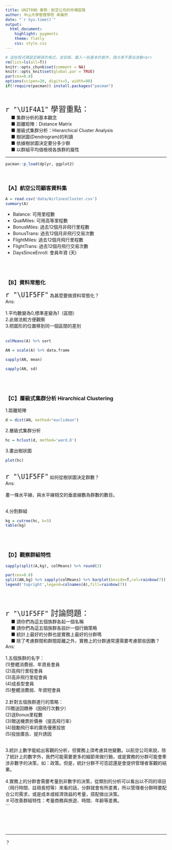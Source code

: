 ```yaml
---
title: UNIT09D 案例：航空公司的市場區隔
author: 中山大學管理學院 卓雍然
date: "`r Sys.time()`"
output: 
  html_document:
    highlight: pygments
    theme: flatly
    css: style.css
---
```


```r
# 這些程式碼設定網頁的格式，並安裝、載入一些基本的套件，請大家不要去改動<br>
rm(list=ls(all=T))
knitr::opts_chunk$set(comment = NA)
knitr::opts_knit$set(global.par = TRUE)
par(cex=0.8)
options(scipen=20, digits=5, width=80)
if(!require(pacman)) install.packages("pacman")
```
<br>

<p class="wwl">
<span style="font-size:24px">`r "\U1F4A1"` 學習重點：</span><br>
&emsp; ■ 集群分析的基本觀念<br>
&emsp; ■ 距離矩陣：Distance Matrix<br>
&emsp; ■ 層級式集群分析：Hierarchical Cluster Analysis<br>
&emsp; ■ 樹狀圖(Dendrogram)的判讀<br>
&emsp; ■ 依據樹狀圖決定要分多少群<br>
&emsp; ■ 以群組平均值檢視各族群的屬性<br>
</p class="wwl">

<hr>

```r
pacman::p_load(dplyr, ggplot2)
```
<br>

### 【A】航空公司顧客資料集

```r
A = read.csv('data/AirlinesCluster.csv')
summary(A)
```

+ Balance: 可用里程數
+ QualMiles: 可用高等里程數
+ BonusMiles: 過去12個月非飛行里程數
+ BonusTrans: 過去12個月非飛行交易次數
+ FlightMiles: 過去12個月飛行里程數
+ FlightTrans: 過去12個月飛行交易次數
+ DaysSinceEnroll: 會員年資 (天)


<br><br>

### 【B】資料常態化

<span style="font-size:24px">`r "\U1F5FF"`</span>
為甚麼要做資料常態化？<br>
Ans:<br><br>
1.平均數變為0,標準差變為1（區間）<br>
2.此做法較方便觀察<br>
3.把圖形的位置移到同一個區間的差別<br><br>


```r
colMeans(A) %>% sort
```

```r
AN = scale(A) %>% data.frame
```

```r
sapply(AN, mean)
```

```r
sapply(AN, sd)
```

<br><br>

### 【C】層級式集群分析 Hirarchical Clustering  

1.距離矩陣
```r
d = dist(AN, method="euclidean")
```

2.層級式集群分析
```r
hc = hclust(d, method='ward.D')
```

3.畫出樹狀圖
```r
plot(hc)
```
<br>
<span style="font-size:24px">`r "\U1F5FF"`</span>
如何從樹狀圖決定群數？<br>
Ans:<br><br>
畫一條水平線，與水平線相交的垂直線數為群數的數目。<br><br>



4.分割群組 
```r
kg = cutree(hc, k=5)
table(kg)
```

<br><br>

### 【D】觀察群組特性

```r
sapply(split(A,kg), colMeans) %>% round(2) 
```

```r
par(cex=0.8)
split(AN,kg) %>% sapply(colMeans) %>% barplot(beside=T,col=rainbow(7))
legend('topright',legend=colnames(A),fill=rainbow(7))
```

<br><br>

<p class="qiz">
<span style="font-size:24px">`r "\U1F5FF"` 討論問題：</span><br>
&emsp; ■ 請你們為這五個族群各起一個名稱<br>
&emsp; ■ 請你們為這五個族群各設計一個行銷策略<br>
&emsp; ■ 統計上最好的分群也是實務上最好的分群嗎<br>
&emsp; ■ 除了考慮群間和群間距離之外，實務上的分群通常還需要考慮那些因數？<br>
Ans:<br><br>
1.五個族群的名字：<br>
(1)整體消費弱、年資長會員<br>
(2)高飛行里程會員<br>
(3)高非飛行里程會員<br>
(4)成長型會員<br>
(5)整體消費弱、年資短會員<br><br>
2.針對五個族群進行的策略：<br>
(1)贈送回饋券（因飛行次數少）<br>
(2)送Bonus里程數<br>
(3)贈送機票折價券（提高飛行率）<br>
(4)鼓勵飛行率的廣告優惠投放<br>
(5)投放廣告、提升誘因<br><br>

3.統計上數字能給出客觀的分析，但實務上須考慮其他變數。以航空公司來說，除了統計上的數字外，我們可能需要更多的細節來做行銷，或是實務的分群可能會牽涉非數字的決策，如：政策。但是，統計分群不可否認還是會提供管理者客觀的結果。<br><br>
4.實務上的分群會需要考量到非數字的決策，從類別的分析可以看出以不同的項目（飛行時間、註冊長短等）來看的話，分群就會有所差異，所以管理者分群時要配合公司需求，或是成本或經濟效益的考量，搭配做出決策。<br>
＃可改善群組特性：考量商務與旅遊、時間、年齡等差異。<br>
```

</p class="qiz">

<br><br><br><hr>






？


